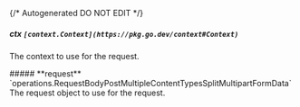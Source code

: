 {/* Autogenerated DO NOT EDIT  */}

##### **ctx** `[context.Context](https://pkg.go.dev/context#Context)`
The context to use for the request.

<Collapsible>
    ##### **request** `operations.RequestBodyPostMultipleContentTypesSplitMultipartFormData`
    The request object to use for the request.
    <Collapsible.Break/>
    <RequestBodyPostMultipleContentTypesSplitMultipartFormData/>
</Collapsible>


